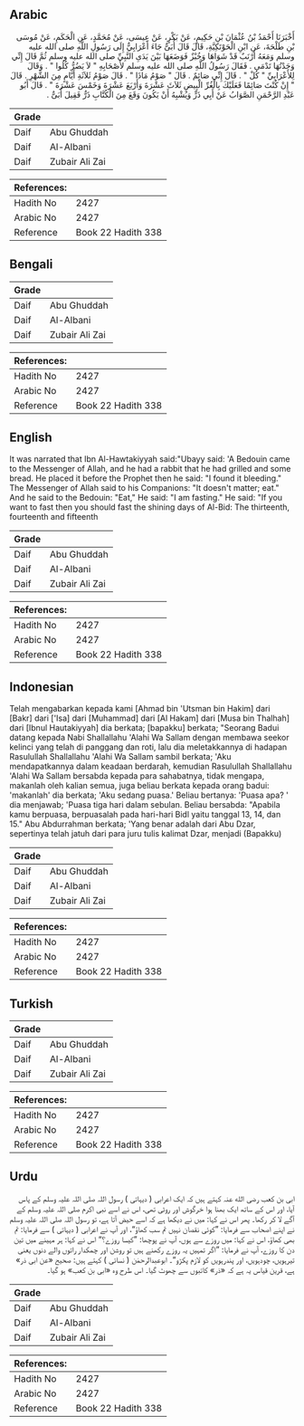 ## Arabic


<div dir="rtl" lang="ar" style={{fontSize:'larger',backgroundColor:'#f8f9fa',padding:20}}>
أَخْبَرَنَا أَحْمَدُ بْنُ عُثْمَانَ بْنِ حَكِيمٍ، عَنْ بَكْرٍ، عَنْ عِيسَى، عَنْ مُحَمَّدٍ، عَنِ الْحَكَمِ، عَنْ مُوسَى بْنِ طَلْحَةَ، عَنِ ابْنِ الْحَوْتَكِيَّةِ، قَالَ قَالَ أُبَىٌّ جَاءَ أَعْرَابِيٌّ إِلَى رَسُولِ اللَّهِ صلى الله عليه وسلم وَمَعَهُ أَرْنَبٌ قَدْ شَوَاهَا وَخُبْزٌ فَوَضَعَهَا بَيْنَ يَدَىِ النَّبِيِّ صلى الله عليه وسلم ثُمَّ قَالَ إِنِّي وَجَدْتُهَا تَدْمَى ‏.‏ فَقَالَ رَسُولُ اللَّهِ صلى الله عليه وسلم لأَصْحَابِهِ ‏"‏ لاَ يَضُرُّ كُلُوا ‏"‏ ‏.‏ وَقَالَ لِلأَعْرَابِيِّ ‏"‏ كُلْ ‏"‏ ‏.‏ قَالَ إِنِّي صَائِمٌ ‏.‏ قَالَ ‏"‏ صَوْمُ مَاذَا ‏"‏ ‏.‏ قَالَ صَوْمُ ثَلاَثَةِ أَيَّامٍ مِنَ الشَّهْرِ ‏.‏ قَالَ ‏"‏ إِنْ كُنْتَ صَائِمًا فَعَلَيْكَ بِالْغُرِّ الْبِيضِ ثَلاَثَ عَشْرَةَ وَأَرْبَعَ عَشْرَةَ وَخَمْسَ عَشْرَةَ ‏"‏ ‏.‏ قَالَ أَبُو عَبْدِ الرَّحْمَنِ الصَّوَابُ عَنْ أَبِي ذَرٍّ وَيُشْبِهُ أَنْ يَكُونَ وَقَعَ مِنَ الْكُتَّابِ ذَرٌّ فَقِيلَ أُبَىٌّ ‏.‏
</div>
<div style={{backgroundColor:'#f8f9fa',padding:20, marginBottom: 10}}><table> <thead> <tr> <th>Grade</th> <th></th> </tr> </thead> <tbody> <tr><td>Daif</td><td>Abu Ghuddah</td></tr><tr><td>Daif</td><td>Al-Albani</td></tr><tr><td>Daif</td><td>Zubair Ali Zai</td></tr></tbody></table><table> <thead> <tr> <th>References:</th> <th></th> </tr> </thead> <tbody><tr><td>Hadith No</td><td>2427</td></tr><tr><td>Arabic No</td><td>2427</td></tr><tr><td>Reference</td><td>Book 22 Hadith 338</td></tr></tbody></table></div>

## Bengali


<div dir="ltr" lang="bn" style={{fontSize:'larger',backgroundColor:'#f8f9fa',padding:20}}>

</div>
<div style={{backgroundColor:'#f8f9fa',padding:20, marginBottom: 10}}><table> <thead> <tr> <th>Grade</th> <th></th> </tr> </thead> <tbody> <tr><td>Daif</td><td>Abu Ghuddah</td></tr><tr><td>Daif</td><td>Al-Albani</td></tr><tr><td>Daif</td><td>Zubair Ali Zai</td></tr></tbody></table><table> <thead> <tr> <th>References:</th> <th></th> </tr> </thead> <tbody><tr><td>Hadith No</td><td>2427</td></tr><tr><td>Arabic No</td><td>2427</td></tr><tr><td>Reference</td><td>Book 22 Hadith 338</td></tr></tbody></table></div>

## English


<div dir="ltr" lang="en" style={{fontSize:'larger',backgroundColor:'#f8f9fa',padding:20}}>
It was narrated that Ibn Al-Hawtakiyyah said:"Ubayy said: 'A Bedouin came to the Messenger of Allah, and he had a rabbit that he had grilled and some bread. He placed it before the Prophet then he said: "I found it bleeding." The Messenger of Allah said to his Companions: "It doesn't matter; eat." And he said to the Bedouin: "Eat," He said: "I am fasting." He said: "If you want to fast then you should fast the shining days of Al-Bid: The thirteenth, fourteenth and fifteenth
</div>
<div style={{backgroundColor:'#f8f9fa',padding:20, marginBottom: 10}}><table> <thead> <tr> <th>Grade</th> <th></th> </tr> </thead> <tbody> <tr><td>Daif</td><td>Abu Ghuddah</td></tr><tr><td>Daif</td><td>Al-Albani</td></tr><tr><td>Daif</td><td>Zubair Ali Zai</td></tr></tbody></table><table> <thead> <tr> <th>References:</th> <th></th> </tr> </thead> <tbody><tr><td>Hadith No</td><td>2427</td></tr><tr><td>Arabic No</td><td>2427</td></tr><tr><td>Reference</td><td>Book 22 Hadith 338</td></tr></tbody></table></div>

## Indonesian


<div dir="ltr" lang="id" style={{fontSize:'larger',backgroundColor:'#f8f9fa',padding:20}}>
Telah mengabarkan kepada kami [Ahmad bin 'Utsman bin Hakim] dari [Bakr] dari ['Isa] dari [Muhammad] dari [Al Hakam] dari [Musa bin Thalhah] dari [Ibnul Hautakiyyah] dia berkata; [bapakku] berkata; "Seorang Badui datang kepada Nabi Shallallahu 'Alahi Wa Sallam dengan membawa seekor kelinci yang telah di panggang dan roti, lalu dia meletakkannya di hadapan Rasulullah Shallallahu 'Alahi Wa Sallam sambil berkata; 'Aku mendapatkannya dalam keadaan berdarah, kemudian Rasulullah Shallallahu 'Alahi Wa Sallam bersabda kepada para sahabatnya, tidak mengapa, makanlah oleh kalian semua, juga beliau berkata kepada orang badui: 'makanlah' dia berkata; 'Aku sedang puasa.' Beliau bertanya: 'Puasa apa? ' dia menjawab; 'Puasa tiga hari dalam sebulan. Beliau bersabda: "Apabila kamu berpuasa, berpuasalah pada hari-hari Bidl yaitu tanggal 13, 14, dan 15." Abu Abdurrahman berkata; 'Yang benar adalah dari Abu Dzar, sepertinya telah jatuh dari para juru tulis kalimat Dzar, menjadi (Bapakku)
</div>
<div style={{backgroundColor:'#f8f9fa',padding:20, marginBottom: 10}}><table> <thead> <tr> <th>Grade</th> <th></th> </tr> </thead> <tbody> <tr><td>Daif</td><td>Abu Ghuddah</td></tr><tr><td>Daif</td><td>Al-Albani</td></tr><tr><td>Daif</td><td>Zubair Ali Zai</td></tr></tbody></table><table> <thead> <tr> <th>References:</th> <th></th> </tr> </thead> <tbody><tr><td>Hadith No</td><td>2427</td></tr><tr><td>Arabic No</td><td>2427</td></tr><tr><td>Reference</td><td>Book 22 Hadith 338</td></tr></tbody></table></div>

## Turkish


<div dir="ltr" lang="tr" style={{fontSize:'larger',backgroundColor:'#f8f9fa',padding:20}}>

</div>
<div style={{backgroundColor:'#f8f9fa',padding:20, marginBottom: 10}}><table> <thead> <tr> <th>Grade</th> <th></th> </tr> </thead> <tbody> <tr><td>Daif</td><td>Abu Ghuddah</td></tr><tr><td>Daif</td><td>Al-Albani</td></tr><tr><td>Daif</td><td>Zubair Ali Zai</td></tr></tbody></table><table> <thead> <tr> <th>References:</th> <th></th> </tr> </thead> <tbody><tr><td>Hadith No</td><td>2427</td></tr><tr><td>Arabic No</td><td>2427</td></tr><tr><td>Reference</td><td>Book 22 Hadith 338</td></tr></tbody></table></div>

## Urdu


<div dir="rtl" lang="ur" style={{fontSize:'larger',backgroundColor:'#f8f9fa',padding:20}}>
ابی بن کعب رضی الله عنہ کہتے ہیں کہ ایک اعرابی ( دیہاتی ) رسول اللہ صلی اللہ علیہ وسلم کے پاس آیا، اور اس کے ساتھ ایک بھنا ہوا خرگوش اور روٹی تھی، اس نے اسے نبی اکرم صلی اللہ علیہ وسلم کے آگے لا کر رکھا۔ پھر اس نے کہا: میں نے دیکھا ہے کہ اسے حیض آتا ہے، تو رسول اللہ صلی اللہ علیہ وسلم نے اپنے اصحاب سے فرمایا: ”کوئی نقصان نہیں تم سب کھاؤ“، اور آپ نے اعرابی ( دیہاتی ) سے فرمایا: تم بھی کھاؤ، اس نے کہا: میں روزے سے ہوں، آپ نے پوچھا: ”کیسا روزے؟“ اس نے کہا: ہر مہینے میں تین دن کا روزے، آپ نے فرمایا: ”اگر تمہیں یہ روزے رکھنے ہیں تو روشن اور چمکدار راتوں والے دنوں یعنی تیرہویں، چودہویں، اور پندرہویں کو لازم پکڑو“۔ ابوعبدالرحمٰن ( نسائی ) کہتے ہیں: صحیح «عن ابی ذر» ہے، قرین قیاس یہ ہے کہ «ذر» کاتبوں سے چھوٹ گیا۔ اس طرح وہ «ابی بن کعب» ہو گیا۔
</div>
<div style={{backgroundColor:'#f8f9fa',padding:20, marginBottom: 10}}><table> <thead> <tr> <th>Grade</th> <th></th> </tr> </thead> <tbody> <tr><td>Daif</td><td>Abu Ghuddah</td></tr><tr><td>Daif</td><td>Al-Albani</td></tr><tr><td>Daif</td><td>Zubair Ali Zai</td></tr></tbody></table><table> <thead> <tr> <th>References:</th> <th></th> </tr> </thead> <tbody><tr><td>Hadith No</td><td>2427</td></tr><tr><td>Arabic No</td><td>2427</td></tr><tr><td>Reference</td><td>Book 22 Hadith 338</td></tr></tbody></table></div>